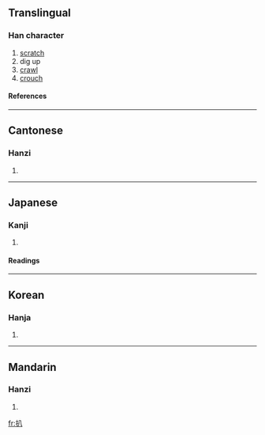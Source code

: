 ==Translingual==
===Han character===
{{Han char|rn=64|rad=手|as=02|sn=5|four=5800<sub>0</sub>|canj=手金 (QC)}}
# [[scratch]]
# dig up
# [[crawl]]
# [[crouch]]
====References====
{{Han ref|kx=0417.110|dkj=11780|dj=0763.120|hdz=31827.030|uh=6252|ud=25170|bh=A5B6|bd=42422}}
----
==Cantonese==
===Hanzi===
{{yue-hanzi|jyut=|y=pa4}}
# {{defn|Cantonese}}
----
==Japanese==
===Kanji===
{{ja-kanji|grade=|rs=手02}}
# {{defn|Japanese}} 
====Readings====
{{ja-readings|on=[[はい]] (hai), [[はつ]] (hatsu), [[はち]] (hachi)|kun=[[ぬく]] (nuku), [[さばく]] (sabaku)}}
----
==Korean==
===Hanja===
{{ko-hanja|hangeul=배|eumhun=|rv=bae|mr=pae|y=pya}}
# {{defn|Korean}}
----
==Mandarin==
===Hanzi===
{{cmn-hanzi|pin=[[bā]] (ba1), [[pā]] (pa1), [[pá]] (pa2)|wg=pa<sup>1</sup>, p'a<sup>1</sup>, p'a<sup>2</sup>}}
# {{defn|Mandarin}}

[[fr:扒]]